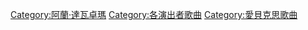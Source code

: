 [[Category:阿蘭·達瓦卓瑪|Category:阿蘭·達瓦卓瑪]]
[[Category:各演出者歌曲|Category:各演出者歌曲]]
[[Category:愛貝克思歌曲|Category:愛貝克思歌曲]]